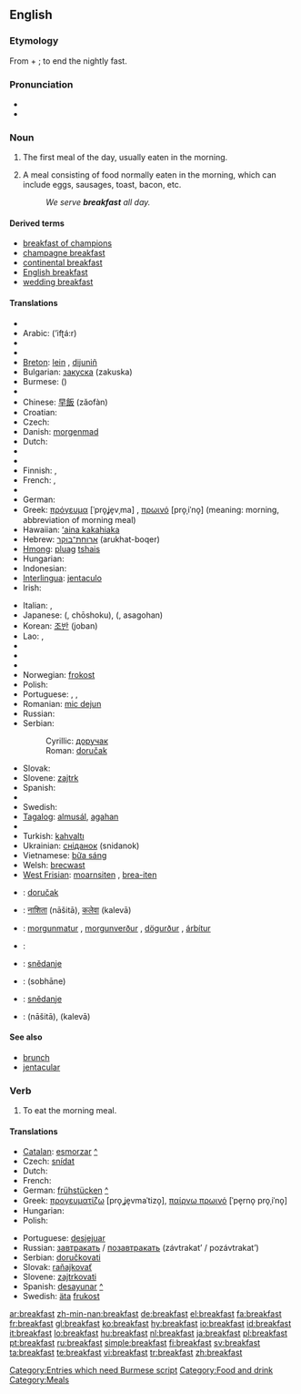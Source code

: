 ==English==

===Etymology===
From {{term|break}} + {{term|fast}}; to end the nightly fast.

===Pronunciation===
* {{IPA|/ˈbɹɛkfəst/}}
* {{audio|en-us-breakfast.ogg|Audio (US)}}

===Noun===
{{en-noun}}

# The first meal of the day, usually eaten in the morning.
# {{by extension}} A meal consisting of food normally eaten in the morning, which can include eggs, sausages, toast, bacon, etc.
#: ''We serve '''breakfast''' all day.''

====Derived terms====
* [[breakfast of champions]]
* [[champagne breakfast]]
* [[continental breakfast]]
* [[English breakfast]]
* [[wedding breakfast]]

====Translations====
{{trans-top|first meal of the day}}
* {{trreq|Albanian}}
* Arabic: {{Arab|[[افطار]]}} (’ifʈá:r) {{m}}
* {{trreq|Armenian}}
* {{trreq|Basque}}
* [[Breton]]: [[lein]] {{f}}, [[dijuniñ]] {{m}}
* Bulgarian: [[закуска]] (zakuska) {{f}}
* Burmese: ({{IPA|/mə̇.nɛ̄ˀ.sɑ̄/}})
* {{trreq|Catalan}}
* Chinese: [[早飯]] (zǎofàn)
* Croatian: {{t-|hr|doručak|m}}
* Czech: {{t-|cs|snídaně|f}}
* Danish: [[morgenmad]] {{g|Danish}}
* Dutch: {{t+|nl|ontbijt|n}}
* {{trreq|Esperanto}}
* {{trreq|Estonian}}
* Finnish: {{t+|fi|aamupala}}, {{t+|fi|aamiainen}}
* French: {{t+|fr|petit déjeuner|m}}, {{t+|fr|déjeuner|m}} {{italbrac|Belgium| Cajun and Canadian French}}
* {{trreq|Georgian}}
* German: {{t+|de|Frühstück|n}}
* Greek: [[πρόγευμα]] [ˈpro̞ʝe̞vˌma] {{n}}, [[πρωινό]] [pro̞ˌiˈno̞] {{n}} (meaning: morning, abbreviation of morning meal)
* Hawaiian: [[ʻaina kakahiaka]]
* Hebrew: [[ארוחת־בוקר]] (arukhat-boqer) {{f}}
* [[Hmong]]: [[pluag]] [[tshais]]
* Hungarian: {{t+|hu|reggeli}}
* Indonesian: {{t+|id|sarapan|xs=Indonesian}}
* [[Interlingua]]: [[jentaculo]]
* Irish: {{t-|ga|bricfeasta|m|xs=Irish}}
{{trans-mid}}
* Italian: {{t+|it|colazione|f}}, {{t-|it|prima colazione|f}}
* Japanese: {{Jpan|[[朝食]]}} ({{Jpan|[[ちょうしょく]]}}, chōshoku), {{Jpan|[[朝御飯]]}} ({{Jpan|[[あさごはん]]}}, asagohan)
* Korean: [[조반]] (joban)
* Lao: {{t-|lo|ເຂົ້າເຊົ້າ|tr=khao-sao|sc=Laoo|xs=Lao}}, {{t|lo|ອາຫານເຊົ້າ|tr='aa-haan-sao|sc=Laoo|xs=Lao}}
* {{trreq|Latin}}
* {{trreq|Latvian}}
* {{trreq|Lithuanian}}
* Norwegian: [[frokost]] {{m}}
* Polish: {{t+|pl|śniadanie|n}}
* Portuguese: {{t+|pt|café da manhã|m}}, {{t+|pt|desjejum|f}}, {{t+|pt|pequeno-almoço|m}}
* Romanian: [[mic dejun]] {{n}}
* Russian: {{t+|ru|завтрак|m|tr=závtrak|sc=Cyrl}}
* Serbian:
*: Cyrillic: [[доручак]] {{m}}
*: Roman: [[doručak]] {{m}}
* Slovak: {{t-|sk|raňajky|f|p}}
* Slovene: [[zajtrk]]
* Spanish: {{t+|es|desayuno|m}}
* {{trreq|Swahili}}
* Swedish: {{t+|sv|frukost|c}}
* [[Tagalog]]: [[almusál]], [[agahan]]
* {{trreq|Thai}}
* Turkish: [[kahvaltı]]
* Ukrainian: [[сніданок]] (snidanok) {{m}}
* Vietnamese: [[bữa sáng]]
* Welsh: [[brecwast]] {{m}}
* [[West Frisian]]: [[moarnsiten]] {{n}}, [[brea-iten]] {{n}}
{{trans-bottom}}

{{checktrans-top}}
* {{ttbc|Bosnian}}: [[doručak]] {{m}}
* {{ttbc|Hindi}}: [[नाशिता]] (nāšitā), [[कलेवा]] (kalevā)
* {{ttbc|Icelandic}}: [[morgunmatur]] {{m}}, [[morgunverður]] {{m}}, [[dögurður]] {{m}}, [[árbítur]] {{m}}
* {{ttbc|Kurdish}}: {{KUchar|[[به‌رچای]]}}
{{checktrans-mid}}
* {{ttbc|Lower Sorbian}}: [[snědanje]] {{n}}
* {{ttbc|Persian}}: {{fa-Arab|[[صبحانه]]}} (sobhāne)
* {{ttbc|Upper Sorbian}}: [[snědanje]]
* {{ttbc|Urdu}}: {{ur-Arab|[[ناشتا]]}} (nāšitā), {{ur-Arab|[[کلیوا]]}} (kalevā)
{{checktrans-bottom}}

====See also====
* [[brunch]]
* [[jentacular]]

===Verb===
{{en-verb}}

# To eat the morning meal.

====Translations====
{{trans-top|to eat the morning meal}}
* [[Catalan]]: [[esmorzar]] [[:ca:esmorzar|^]]
* Czech: [[snídat]]
* Dutch: {{t+|nl|ontbijten}}
* French: {{t|fr|prendre le petit-déjeuner}}
* German: [[frühstücken]] [[:de:frühstücken|^]]
* Greek: [[προγευματίζω]] [pro̞ˌʝe̞vmaˈtizo̞], [[παίρνω πρωινό]] [ˈpe̞rno̞ pro̞ˌiˈno̞]
* Hungarian: {{t+|hu|reggelizik}}
* Polish: {{t+|pl|śniadanie}}
{{trans-mid}}
* Portuguese: [[desjejuar]]
* Russian: [[завтракать]] / [[позавтракать]] (závtrakat’ / pozávtrakat’)
* Serbian: [[doručkovati]]
* Slovak: [[raňajkovať]]
* Slovene: [[zajtrkovati]]
* Spanish: [[desayunar]] [[:es:desayunar|^]]
* Swedish: [[äta]] [[frukost]]
{{trans-bottom}}

[[Category:Entries which need Burmese script]]
[[Category:Food and drink]]
[[Category:Meals]]

[[ar:breakfast]]
[[zh-min-nan:breakfast]]
[[de:breakfast]]
[[el:breakfast]]
[[fa:breakfast]]
[[fr:breakfast]]
[[gl:breakfast]]
[[ko:breakfast]]
[[hy:breakfast]]
[[io:breakfast]]
[[id:breakfast]]
[[it:breakfast]]
[[lo:breakfast]]
[[hu:breakfast]]
[[nl:breakfast]]
[[ja:breakfast]]
[[pl:breakfast]]
[[pt:breakfast]]
[[ru:breakfast]]
[[simple:breakfast]]
[[fi:breakfast]]
[[sv:breakfast]]
[[ta:breakfast]]
[[te:breakfast]]
[[vi:breakfast]]
[[tr:breakfast]]
[[zh:breakfast]]